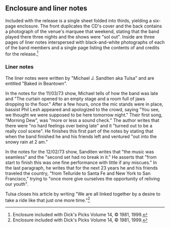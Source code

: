 
==Enclosure and liner notes==

Included with the release is a single sheet folded into thirds, yielding a six-page enclosure.  The front duplicates the CD's cover and  the back contains a photograph of the venue's marquee that weekend, stating that the band played there three nights and the shows were "sol out".  Inside are three pages of liner notes interspersed with black-and-white photographs of each of the band members and a single page listing the contents of and credits for the release.<ref>Enclosure included with Dick's Picks Volume 14, &copy; 1981, 1999.</ref>

===Liner notes===

The liner notes were written by "Michael J. Sanditen aka Tulsa" and are entitled "Baked in Beantown".

In the notes for the 11/03/73 show, Michael tells of how the band was late and "The curtain opened to an empty stage and a room full of jaws dropping to the floor."  After a few hours, once the mic stands were in place, bassist Phil Lesh appeared and apologized to the crowd, saying "You see, we thought we were supposed to be here tomorrow night."  Their first song, "Morning Dew", was "more or less a sound check."  The author writes that there were "no hard feelings over being late" and it "turned out to be a really cool scene".  He finishes this first part of the notes by stating that when the band finished he and his friends left and ventured "out into the snowy rain at 2 am."

In the notes for the 12/02/73 show, Sanditen writes that "the music was seamless" and the "second set had no break in it."  He asserts that "from start to finish this was one fine performance with little if any miscues."  In the last paragraph, he writes that for the next 23 years he and his friends traveled the country, "from Telluride to Santa Fe and New York to San Francisco," trying to "once more give ourselves the opportunity of reliving our youth".

Tulsa closes his article by writing "We are all linked together by a desire to take a ride like that just one more time."<ref>Enclosure included with Dick's Picks Volume 14, &copy; 1981, 1999.</ref>


